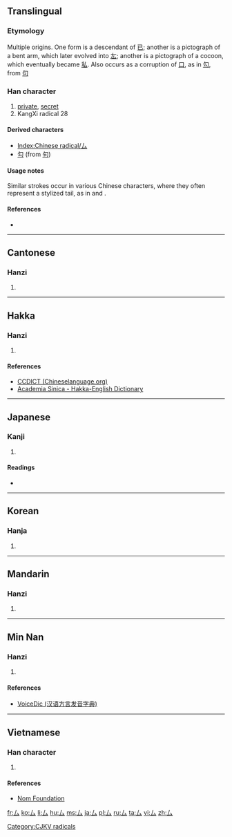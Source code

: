 {{also|私|ム|ㇺ}}
==Translingual==
{{stroke order|type=animate}}
===Etymology===
Multiple origins. One form is a descendant of [[已]]; another is a pictograph of a bent arm, which later evolved into [[厷]]; another is a pictograph of a cocoon, which eventually became [[私]]. Also occurs as a corruption of [[口]], as in [[勾]], from [[句]]

{{Han etyl}}

===Han character===
{{Han char|rn=28|rad=厶|as=00|sn=2|four=2073<sub>0</sub>|canj=女戈 (VI), X女戈 (XVI)}}

# [[private]], [[secret]]
# KangXi radical 28

====Derived characters====
* [[Index:Chinese radical/厶]]
* [[勾]] (from [[句]]) {{qualifier|as corruption of [[口]]}}

====Usage notes====
Similar strokes occur in various Chinese characters, where they often represent a stylized tail, as in {{term|离||beast|sc=Hani}} and {{term|鬼||demon|sc=Hani}}.

====References====
* {{Han ref|kx=0163.200|dkj=03057|dj=0371.250|hdz=10383.090|uh=53B6|ud=21430}}

----

==Cantonese==

===Hanzi===
{{yue-hanzi|jyut=[[mau5]], [[si1]]|y=mau5, si1}}

# {{defn|lang=yue|sort=厶00}}

----

==Hakka==

===Hanzi===
{{hak-hanzi|poj=sṳ|gd=se<sup>1</sup> [Meixian], sii<sup>1</sup>, meu<sup>1</sup> [Hailu], su<sup>1</sup> [Bao'an]|hpy=}}

# {{defn|lang=hak|sort=厶00}}

====References====
*[http://www.chinalanguage.com/dictionaries/?mode=view&view=chardict&query=%E5%8E%B6 CCDICT (Chineselanguage.org)]
*[http://minhakka.ling.sinica.edu.tw/bkg/hakyin/search.php?DETAIL=1&LIMIT=id=40660&dbname=su_tian_1&graph=2 Academia Sinica - Hakka-English Dictionary]

----

==Japanese==

===Kanji===
{{ja-kanji|grade=9|rs=厶00}}

# {{defn|lang=ja|sort=厶00}}

====Readings====
* {{ja-readings|on=[[し]] (shi), [[ぼう]] (bō), [[む]] (mu)|kun=[[ござる]] (gozaru)}}

----

==Korean==

===Hanja===
{{ko-hanja|hangeul=사|rv=sa|mr=sa}}

# {{defn|lang=ko|sort=厶00}}

----

==Mandarin==

===Hanzi===
{{cmn-hanzi|pin=[[sī]] ([[si1]]), [[mǒu]] ([[mou3]])|wg=ssu<sup>1</sup>}}

# {{defn|lang=cmn|sort=厶00}}

----

==Min Nan==

===Hanzi===
{{nan-hanzi|poj=|tlpa=mó (mo<sup>2</sup>), su (su<sup>1</sup>)|gd=mo<sup>3</sup>, sy<sup>1</sup>}}

# {{defn|lang=nan|sort=厶00}}

====References====
*[http://cn.voicedic.com/ VoiceDic (汉语方言发音字典)]

----

==Vietnamese==

===Han character===
{{vi-hantu|[[khư]]|rs=厶00}}

# {{defn|lang=vi|sort=厶00}}

====References====
*[http://nomfoundation.org/common/nom_details.php?codepoint=53b6 Nom Foundation]

[[Category:CJKV radicals]]

[[fr:厶]]
[[ko:厶]]
[[li:厶]]
[[hu:厶]]
[[ms:厶]]
[[ja:厶]]
[[pl:厶]]
[[ru:厶]]
[[ta:厶]]
[[vi:厶]]
[[zh:厶]]